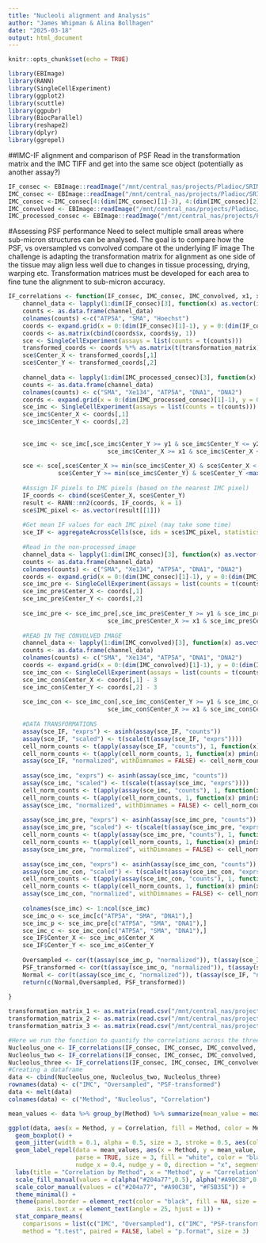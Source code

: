 ```yaml
---
title: "Nucleoli alignment and Analysis"
author: "James Whipman & Alina Bollhagen"
date: "2025-03-18"
output: html_document
---
```


```r
knitr::opts_chunk$set(echo = TRUE)
```

```r
library(EBImage) 
library(RANN)  
library(SingleCellExperiment)
library(ggplot2)
library(scuttle)
library(ggpubr)
library(BiocParallel)
library(reshape2)
library(dplyr)
library(ggrepel)
```


##IMC-IF alignment and comparison of PSF
Read in the transformation matrix and the IMC TIFF and get into the same sce object (potentially as another assay?)

```r
IF_consec <- EBImage::readImage("/mnt/central_nas/projects/Pladioc/SRIMC_project/Zenodo/Figure_1/Combined_nucleoli_regions.tif", all = TRUE, type = "tiff")
IMC_consec <- EBImage::readImage("/mnt/central_nas/projects/Pladioc/SRIMC_project/Zenodo/Figure_1/Nucleoli_HRIMC_unprocessed.tiff", all = TRUE, type = "tiff")
IMC_consec <-IMC_consec[4:(dim(IMC_consec)[1]-3), 4:(dim(IMC_consec)[2]-3), 1:5]
IMC_convolved <- EBImage::readImage("/mnt/central_nas/projects/Pladioc/SRIMC_project/Zenodo/Figure_1/convolved_size_retained.tiff", all = TRUE, type = "tiff")
IMC_processed_consec <- EBImage::readImage("/mnt/central_nas/projects/Pladioc/SRIMC_project/Zenodo/Figure_1/processed_x0_7.0.tiff", all = TRUE, type = "tiff")
```


#Assessing PSF performance
Need to select multiple small areas where sub-micron structures can be analysed. The goal is to compare how the PSF, vs oversampled vs convolved compare ot the underlying IF image
The challenge is adapting the transformation matrix for alignment as one side of the tissue may align less well due to changes in tissue processing, drying, warping etc. 
Transformation matrices must be developed for each area to fine tune the alignment to sub-micron accuracy. 

```r
IF_correlations <- function(IF_consec, IMC_consec, IMC_convolved, x1, x2, y1, y2, transformation_matrix) {
    channel_data <- lapply(1:dim(IF_consec)[3], function(x) as.vector(imageData(IF_consec)[,,x]))
    counts <- as.data.frame(channel_data)
    colnames(counts) <-c("ATP5A", "SMA", "Hoechst")
    coords <- expand.grid(x = 0:(dim(IF_consec)[1]-1), y = 0:(dim(IF_consec)[2]-1))
    coords <- as.matrix(cbind(coords$x, coords$y, 1))
    sce <- SingleCellExperiment(assays = list(counts = t(counts)))
    transformed_coords <- coords %*% as.matrix(t(transformation_matrix))
    sce$Center_X <- transformed_coords[,1]
    sce$Center_Y <- transformed_coords[,2]
    
    channel_data <- lapply(1:dim(IMC_processed_consec)[3], function(x) as.vector(imageData(IMC_processed_consec)[,,x]))
    counts <- as.data.frame(channel_data)
    colnames(counts) <- c("SMA", "Xe134", "ATP5A", "DNA1", "DNA2")
    coords <- expand.grid(x = 0:(dim(IMC_processed_consec)[1]-1), y = 0:(dim(IMC_processed_consec)[2]-1))
    sce_imc <- SingleCellExperiment(assays = list(counts = t(counts)))
    sce_imc$Center_X <- coords[,1]
    sce_imc$Center_Y <- coords[,2]
    
    
    sce_imc <- sce_imc[,sce_imc$Center_Y >= y1 & sce_imc$Center_Y <= y2 &
                            sce_imc$Center_X >= x1 & sce_imc$Center_X <= x2]
    
    sce <- sce[,sce$Center_X >= min(sce_imc$Center_X) & sce$Center_X < max(sce_imc$Center_X) &
              sce$Center_Y >= min(sce_imc$Center_Y) & sce$Center_Y <max(sce_imc$Center_Y)]
    
    #Assign IF pixels to IMC pixels (based on the nearest IMC pixel)
    IF_coords <- cbind(sce$Center_X, sce$Center_Y)
    result <- RANN::nn2(coords, IF_coords, k = 1)
    sce$IMC_pixel <- as.vector(result[[1]])
    
    #Get mean IF values for each IMC pixel (may take some time)
    sce_IF <- aggregateAcrossCells(sce, ids = sce$IMC_pixel, statistics = "mean", use.assay.type = "counts", BPPARAM = MulticoreParam(RNGseed = 220427))
    
    #Read in the non-processed_image
    channel_data <- lapply(1:dim(IMC_consec)[3], function(x) as.vector(imageData(IMC_consec)[,,x]))
    counts <- as.data.frame(channel_data)
    colnames(counts) <- c("SMA", "Xe134", "ATP5A", "DNA1", "DNA2")
    coords <- expand.grid(x = 0:(dim(IMC_consec)[1]-1), y = 0:(dim(IMC_consec)[2]-1))
    sce_imc_pre <- SingleCellExperiment(assays = list(counts = t(counts)))
    sce_imc_pre$Center_X <- coords[,1]
    sce_imc_pre$Center_Y <- coords[,2]
    
    sce_imc_pre <- sce_imc_pre[,sce_imc_pre$Center_Y >= y1 & sce_imc_pre$Center_Y <= y2 &
                            sce_imc_pre$Center_X >= x1 & sce_imc_pre$Center_X <= x2]
    
    #READ IN THE CONVOLVED IMAGE
    channel_data <- lapply(1:dim(IMC_convolved)[3], function(x) as.vector(imageData(IMC_convolved)[,,x]))
    counts <- as.data.frame(channel_data)
    colnames(counts) <- c("SMA", "Xe134", "ATP5A", "DNA1", "DNA2")
    coords <- expand.grid(x = 0:(dim(IMC_convolved)[1]-1), y = 0:(dim(IMC_convolved)[2]-1))
    sce_imc_con <- SingleCellExperiment(assays = list(counts = t(counts)))
    sce_imc_con$Center_X <- coords[,1] - 3
    sce_imc_con$Center_Y <- coords[,2] - 3
    
    sce_imc_con <- sce_imc_con[,sce_imc_con$Center_Y >= y1 & sce_imc_con$Center_Y <= y2 &
                            sce_imc_con$Center_X >= x1 & sce_imc_con$Center_X <= x2]
    
    #DATA TRANSFORMATIONS
    assay(sce_IF, "exprs") <- asinh(assay(sce_IF, "counts"))
    assay(sce_IF, "scaled") <- t(scale(t(assay(sce_IF, "exprs"))))
    cell_norm_counts <- t(apply(assay(sce_IF, "counts"), 1, function(x)(x-min(x))/(quantile(x, 0.99)-min(x))))
    cell_norm_counts <- t(apply(cell_norm_counts, 1, function(x) pmin(x, 1)))
    assay(sce_IF, "normalized", withDimnames = FALSE) <- cell_norm_counts
    
    assay(sce_imc, "exprs") <- asinh(assay(sce_imc, "counts"))
    assay(sce_imc, "scaled") <- t(scale(t(assay(sce_imc, "exprs"))))
    cell_norm_counts <- t(apply(assay(sce_imc, "counts"), 1, function(x)(x-min(x))/(quantile(x, 0.99)-min(x))))
    cell_norm_counts <- t(apply(cell_norm_counts, 1, function(x) pmin(x, 1)))
    assay(sce_imc, "normalized", withDimnames = FALSE) <- cell_norm_counts
    
    assay(sce_imc_pre, "exprs") <- asinh(assay(sce_imc_pre, "counts"))
    assay(sce_imc_pre, "scaled") <- t(scale(t(assay(sce_imc_pre, "exprs"))))
    cell_norm_counts <- t(apply(assay(sce_imc_pre, "counts"), 1, function(x)(x-min(x))/(quantile(x, 0.99)-min(x))))
    cell_norm_counts <- t(apply(cell_norm_counts, 1, function(x) pmin(x, 1)))
    assay(sce_imc_pre, "normalized", withDimnames = FALSE) <- cell_norm_counts
    
    assay(sce_imc_con, "exprs") <- asinh(assay(sce_imc_con, "counts"))
    assay(sce_imc_con, "scaled") <- t(scale(t(assay(sce_imc_con, "exprs"))))
    cell_norm_counts <- t(apply(assay(sce_imc_con, "counts"), 1, function(x)(x-min(x))/(quantile(x, 0.99)-min(x))))
    cell_norm_counts <- t(apply(cell_norm_counts, 1, function(x) pmin(x, 1)))
    assay(sce_imc_con, "normalized", withDimnames = FALSE) <- cell_norm_counts
    
    colnames(sce_imc) <- 1:ncol(sce_imc)
    sce_imc_o <- sce_imc[c("ATP5A", "SMA", "DNA1"),]
    sce_imc_p <- sce_imc_pre[c("ATP5A", "SMA", "DNA1"),]
    sce_imc_c <- sce_imc_con[c("ATP5A", "SMA", "DNA1"),]
    sce_IF$Center_X <- sce_imc_o$Center_X
    sce_IF$Center_Y <- sce_imc_o$Center_Y
    
    Oversampled <- cor(t(assay(sce_imc_p, "normalized")), t(assay(sce_IF, "normalized")),  method = "spearman")[3,3]
    PSF_transformed <- cor(t(assay(sce_imc_o, "normalized")), t(assay(sce_IF, "normalized")),  method = "spearman")[3,3]
    Normal <- cor(t(assay(sce_imc_c, "normalized")), t(assay(sce_IF, "normalized")), method = "spearman")[3,3]
    return(c(Normal,Oversampled, PSF_transformed))
    
}
```

```r
transformation_matrix_1 <- as.matrix(read.csv("/mnt/central_nas/projects/Pladioc/SRIMC_project/Zenodo/Figure_1/transformation_matrix_1.csv"))
transformation_matrix_2 <- as.matrix(read.csv("/mnt/central_nas/projects/Pladioc/SRIMC_project/Zenodo/Figure_1/transformation_matrix_2.csv"))
transformation_matrix_3 <- as.matrix(read.csv("/mnt/central_nas/projects/Pladioc/SRIMC_project/Zenodo/Figure_1/transformation_matrix_3.csv"))
```

```r
#Here we run the function to quantify the correlations across the three nucleoli regions
Nucleolus_one <- IF_correlations(IF_consec, IMC_consec, IMC_convolved, 1554, 1566, 369, 375, transformation_matrix_1)
Nucleolus_two <- IF_correlations(IF_consec, IMC_consec, IMC_convolved, 1265, 1276, 268, 274, transformation_matrix_2)
Nucleolus_three <- IF_correlations(IF_consec, IMC_consec, IMC_convolved, 1582, 1593, 363, 369, transformation_matrix_3)
#Creating a dataframe
data <- cbind(Nucleolus_one, Nucleolus_two, Nucleolus_three)
rownames(data) <- c("IMC", "Oversampled", "PSF-transformed")
data <- melt(data)
colnames(data) <- c("Method", "Nucleolus", "Correlation")
```


```r
mean_values <- data %>% group_by(Method) %>% summarize(mean_value = mean(Correlation))

ggplot(data, aes(x = Method, y = Correlation, fill = Method, color = Method)) +
  geom_boxplot() +
  geom_jitter(width = 0.1, alpha = 0.5, size = 3, stroke = 0.5, aes(color = Method)) +
  geom_label_repel(data = mean_values, aes(x = Method, y = mean_value, label = sprintf("hat(mu)== %.2f", mean_value)), 
                   parse = TRUE, size = 3, fill = "white", color = "black", 
                   nudge_x = 0.4, nudge_y = 0, direction = "x", segment.linetype = 4) +
  labs(title = "Correlation by Method", x = "Method", y = "Correlation") +        # Add text labels on top of bars
  scale_fill_manual(values = c(alpha("#204a77",0.5), alpha("#A90C38",0.6), alpha("#F5B35E", 0.6))) + 
  scale_color_manual(values = c("#204a77", "#A90C38", "#F5B35E")) +
  theme_minimal() +
  theme(panel.border = element_rect(color = "black", fill = NA, size = 1),
        axis.text.x = element_text(angle = 25, hjust = 1)) +
  stat_compare_means(
    comparisons = list(c("IMC", "Oversampled"), c("IMC", "PSF-transformed"), c("Oversampled", "PSF-transformed")),
    method = "t.test", paired = FALSE, label = "p.format", size = 3)

```
